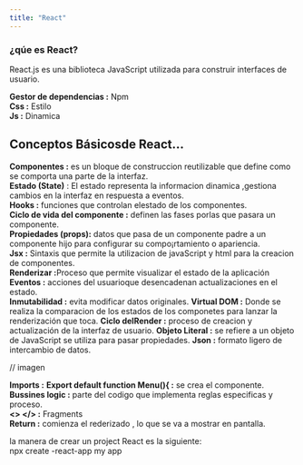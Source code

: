 ```yaml
---
title: "React"
---
```

### ¿qúe es React?


React.js es una biblioteca JavaScript utilizada para construir interfaces de usuario.

**Gestor de dependencias :** Npm <br>
**Css :** Estilo <br>
**Js :** Dinamica <br>



## Conceptos Básicosde React...

**Componentes :** es un bloque de construccion reutilizable que define como se comporta una parte de la interfaz. <br>
**Estado (State)** : El estado representa la informacion dinamica ,gestiona cambios en la interfaz en respuesta a eventos.<br>
**Hooks :** funciones que controlan elestado de los componentes.<br>
**Ciclo de vida del componente :** definen las fases porlas que pasara un componente.<br>
**Propiedades (props):** datos que pasa de un componente padre a un 
componente hijo para configurar su compo¡rtamiento o apariencia.<br>
**Jsx :** Sintaxis que permite la utilizacion de javaScript y html para la creacion de componentes.<br>
**Renderizar :**Proceso que permite visualizar el estado de la aplicación <br>
**Eventos :** acciones del usuarioque desencadenan actualizaciones en el estado.<br>
**Inmutabilidad :** evita modificar datos originales.
**Virtual DOM :** Donde se realiza la comparacion de los estados de los componetes para lanzar la renderización que toca.
**Ciclo delRender :** proceso de creacion y actualización de la interfaz de usuario.
**Objeto Literal :** se refiere a un objeto de JavaScript se utiliza para pasar propiedades.
**Json :** formato ligero  de intercambio de datos.






// imagen

**Imports :**
**Export default function Menu(){ :** se crea el componente.<br>
**Bussines logic :** parte del codigo que implementa reglas especificas y proceso.<br>
**<> </> :** Fragments <br>
**Return :** comienza el rederizado , lo que se va a mostrar en pantalla.


::: callout-important
 la manera de crear un project React es la siguiente: <br>
 npx create -react-app my app
:::